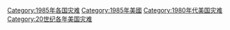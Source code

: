[[Category:1985年各国灾难|Category:1985年各国灾难]]
[[Category:1985年美國|Category:1985年美國]]
[[Category:1980年代美国灾难|Category:1980年代美国灾难]]
[[Category:20世纪各年美国灾难|Category:20世纪各年美国灾难]]